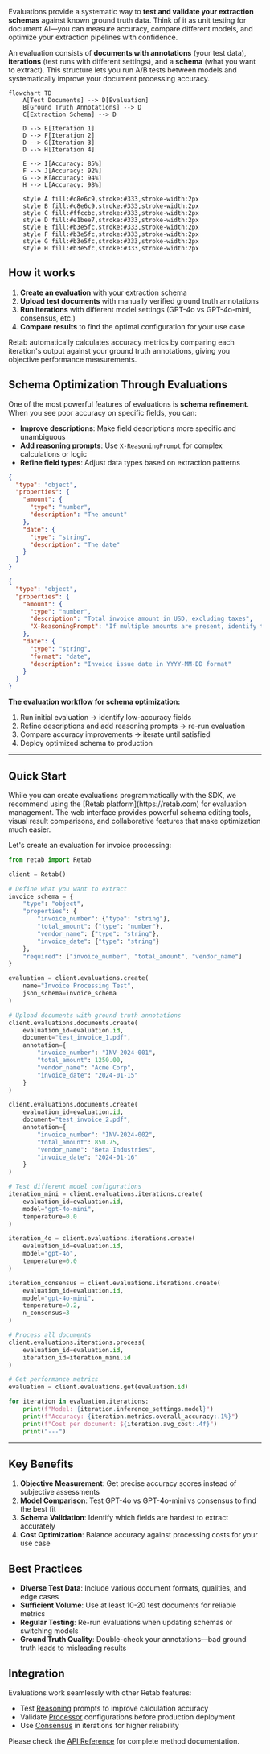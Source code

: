 Evaluations provide a systematic way to **test and validate your extraction schemas** against known ground truth data. Think of it as unit testing for document AI—you can measure accuracy, compare different models, and optimize your extraction pipelines with confidence.

An evaluation consists of **documents with annotations** (your test data), **iterations** (test runs with different settings), and a **schema** (what you want to extract). This structure lets you run A/B tests between models and systematically improve your document processing accuracy.


```mermaid
flowchart TD
    A[Test Documents] --> D[Evaluation]
    B[Ground Truth Annotations] --> D
    C[Extraction Schema] --> D
    
    D --> E[Iteration 1]
    D --> F[Iteration 2] 
    D --> G[Iteration 3]
    D --> H[Iteration 4]
    
    E --> I[Accuracy: 85%]
    F --> J[Accuracy: 92%]
    G --> K[Accuracy: 94%]
    H --> L[Accuracy: 98%]
    
    style A fill:#c8e6c9,stroke:#333,stroke-width:2px
    style B fill:#c8e6c9,stroke:#333,stroke-width:2px
    style C fill:#ffccbc,stroke:#333,stroke-width:2px
    style D fill:#e1bee7,stroke:#333,stroke-width:2px
    style E fill:#b3e5fc,stroke:#333,stroke-width:2px
    style F fill:#b3e5fc,stroke:#333,stroke-width:2px
    style G fill:#b3e5fc,stroke:#333,stroke-width:2px
    style H fill:#b3e5fc,stroke:#333,stroke-width:2px
```

## How it works

1. **Create an evaluation** with your extraction schema
2. **Upload test documents** with manually verified ground truth annotations
3. **Run iterations** with different model settings (GPT-4o vs GPT-4o-mini, consensus, etc.)
4. **Compare results** to find the optimal configuration for your use case

Retab automatically calculates accuracy metrics by comparing each iteration's output against your ground truth annotations, giving you objective performance measurements.

## Schema Optimization Through Evaluations

One of the most powerful features of evaluations is **schema refinement**. When you see poor accuracy on specific fields, you can:

- **Improve descriptions**: Make field descriptions more specific and unambiguous
- **Add reasoning prompts**: Use `X-ReasoningPrompt` for complex calculations or logic
- **Refine field types**: Adjust data types based on extraction patterns

<CodeGroup>

```json Before: Vague Schema
{
  "type": "object",
  "properties": {
    "amount": {
      "type": "number",
      "description": "The amount"
    },
    "date": {
      "type": "string", 
      "description": "The date"
    }
  }
}
```

```json After: Optimized Schema
{
  "type": "object",
  "properties": {
    "amount": {
      "type": "number",
      "description": "Total invoice amount in USD, excluding taxes",
      "X-ReasoningPrompt": "If multiple amounts are present, identify the final total. If currency conversion is needed, show the calculation."
    },
    "date": {
      "type": "string",
      "format": "date", 
      "description": "Invoice issue date in YYYY-MM-DD format"
    }
  }
}
```

</CodeGroup>

**The evaluation workflow for schema optimization:**
1. Run initial evaluation → identify low-accuracy fields
2. Refine descriptions and add reasoning prompts → re-run evaluation  
3. Compare accuracy improvements → iterate until satisfied
4. Deploy optimized schema to production

---

## Quick Start
<Tip>
While you can create evaluations programmatically with the SDK, we recommend using the [Retab platform](https://retab.com) for evaluation management. The web interface provides powerful schema editing tools, visual result comparisons, and collaborative features that make optimization much easier.
</Tip>


Let's create an evaluation for invoice processing:

<CodeGroup>

```python Step 1: Create Evaluation
from retab import Retab

client = Retab()

# Define what you want to extract
invoice_schema = {
    "type": "object",
    "properties": {
        "invoice_number": {"type": "string"},
        "total_amount": {"type": "number"},
        "vendor_name": {"type": "string"},
        "invoice_date": {"type": "string"}
    },
    "required": ["invoice_number", "total_amount", "vendor_name"]
}

evaluation = client.evaluations.create(
    name="Invoice Processing Test",
    json_schema=invoice_schema
)
```

```python Step 2: Add Test Documents
# Upload documents with ground truth annotations
client.evaluations.documents.create(
    evaluation_id=evaluation.id,
    document="test_invoice_1.pdf",
    annotation={
        "invoice_number": "INV-2024-001",
        "total_amount": 1250.00,
        "vendor_name": "Acme Corp",
        "invoice_date": "2024-01-15"
    }
)

client.evaluations.documents.create(
    evaluation_id=evaluation.id,
    document="test_invoice_2.pdf", 
    annotation={
        "invoice_number": "INV-2024-002",
        "total_amount": 850.75,
        "vendor_name": "Beta Industries",
        "invoice_date": "2024-01-16"
    }
)
```

```python Step 3: Run Iterations
# Test different model configurations
iteration_mini = client.evaluations.iterations.create(
    evaluation_id=evaluation.id,
    model="gpt-4o-mini",
    temperature=0.0
)

iteration_4o = client.evaluations.iterations.create(
    evaluation_id=evaluation.id,
    model="gpt-4o", 
    temperature=0.0
)

iteration_consensus = client.evaluations.iterations.create(
    evaluation_id=evaluation.id,
    model="gpt-4o-mini",
    temperature=0.2,
    n_consensus=3
)

# Process all documents
client.evaluations.iterations.process(
    evaluation_id=evaluation.id,
    iteration_id=iteration_mini.id
)
```

```python Step 4: Compare Results
# Get performance metrics
evaluation = client.evaluations.get(evaluation.id)

for iteration in evaluation.iterations:
    print(f"Model: {iteration.inference_settings.model}")
    print(f"Accuracy: {iteration.metrics.overall_accuracy:.1%}")
    print(f"Cost per document: ${iteration.avg_cost:.4f}")
    print("---")
```

</CodeGroup>

---

## Key Benefits

1. **Objective Measurement**: Get precise accuracy scores instead of subjective assessments
2. **Model Comparison**: Test GPT-4o vs GPT-4o-mini vs consensus to find the best fit
3. **Schema Validation**: Identify which fields are hardest to extract accurately
4. **Cost Optimization**: Balance accuracy against processing costs for your use case

## Best Practices

- **Diverse Test Data**: Include various document formats, qualities, and edge cases
- **Sufficient Volume**: Use at least 10-20 test documents for reliable metrics
- **Regular Testing**: Re-run evaluations when updating schemas or switching models
- **Ground Truth Quality**: Double-check your annotations—bad ground truth leads to misleading results

## Integration

Evaluations work seamlessly with other Retab features:
- Test [Reasoning](reasoning) prompts to improve calculation accuracy
- Validate [Processor](processors) configurations before production deployment  
- Use [Consensus](k-llms-consensus) in iterations for higher reliability

Please check the [API Reference](https://docs.retab.com/api-reference/evaluations/create) for complete method documentation.

